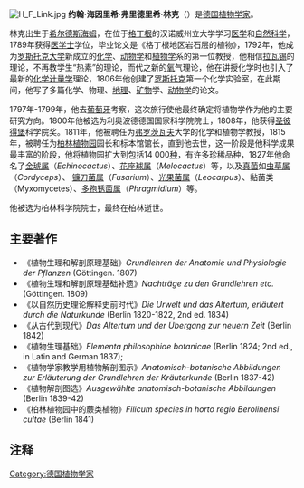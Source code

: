 [[Image:H_F_Link.jpg|thumb]]
'''约翰·海因里希·弗里德里希·林克'''（{{lang-de|'''Johann Heinrich Friedrich Link'''}}）{{BD|1767年|2月2日|1850年|1月1日}}是[[德国|德国]][[植物学家|植物学家]]。


林克出生于[[希尔德斯海姆|希尔德斯海姆]]，在位于[[格丁根|格丁根]]的汉诺威州立大学学习[[医学|医学]]和[[自然科学|自然科学]]，1789年获得[[医学士|医学士]]学位，毕业论文是《格丁根地区岩石层的植物》，1792年，他成为[[罗斯托克大学|罗斯托克大学]]新成立的[[化学|化学]]、[[动物学|动物学]]和[[植物学|植物学]]系的第一位教授，他相信[[拉瓦锡|拉瓦锡]]的理论，不再教学生“热素”的理论，而代之新的[[氧|氧]]气理论，他在讲授化学时也引入了最新的[[化学计量学|化学计量学]]理论，1806年他创建了[[罗斯托克|罗斯托克]]第一个化学实验室，在此期间，他写了多篇化学、物理、[[地理|地理]]、[[矿物|矿物]]学、[[动物学|动物学]]的论文。

1797年-1799年，他去[[葡萄牙|葡萄牙]]考察，这次旅行使他最终确定将植物学作为他的主要研究方向。1800年他被选为利奥波德德国国家科学院院士，1808年，他获得[[圣彼得堡|圣彼得堡]]科学院奖。1811年，他被聘任为[[弗罗茨瓦夫|弗罗茨瓦夫]]大学的化学和植物学教授，1815年，被聘任为[[柏林|柏林]][[植物园|植物园]]园长和标本馆馆长，直到他去世，这一阶段是他科学成果最丰富的阶段，他将植物园扩大到包括14 000[[种|种]]，有许多珍稀品种，1827年他命名了[[金琥属|金琥属]]（''Echinocactus''）、[[花座球属|花座球属]]（''Melocactus''）等，以及[[真菌|真菌]]如[[虫草属|虫草属]]（''Cordyceps''）、 [[镰刀菌属|镰刀菌属]]（''Fusarium''）、[[光果菌属|光果菌属]]（''Leocarpus''）、黏菌类（Myxomycetes）、[[多孢锈菌属|多孢锈菌属]]（''Phragmidium''）等。

他被选为柏林科学院院士，最终在柏林逝世。 


== 主要著作 ==

* 《植物生理和解剖原理基础》''Grundlehren der Anatomie und Physiologie der Pflanzen'' (Göttingen. 1807)
* 《植物生理和解剖原理基础补遗》''Nachträge zu den Grundlehren etc.'' (Göttingen. 1809) 
* 《以自然历史理论解释史前时代》''Die Urwelt und das Altertum, erläutert durch die Naturkunde'' (Berlin 1820-1822, 2nd ed. 1834)
* 《从古代到现代》''Das Altertum und der Übergang zur neuern Zeit'' (Berlin 1842)  
* 《植物生理基础》''Elementa philosophiae botanicae'' (Berlin 1824; 2nd ed., in Latin and German 1837); 
* 《植物学家教学用植物解剖图示》''Anatomisch-botanische Abbildungen zur Erläuterung der Grundlehren der Kräuterkunde'' (Berlin 1837-42) 
* 《植物解剖图选》''Ausgewählte anatomisch-botanische Abbildungen'' (Berlin 1839-42)  
* 《柏林植物园中的蕨类植物》''Filicum species in horto regio Berolinensi cultae'' (Berlin 1841)  

{{植物命名人|Link|约翰·海因里希·弗里德里希·林克}}

== 注释 ==
{{reflist}}

{{Authority control}}
{{DEFAULTSORT:Link, Johann Heinrich Friedrich}}
[[Category:德国植物学家|Category:德国植物学家]]